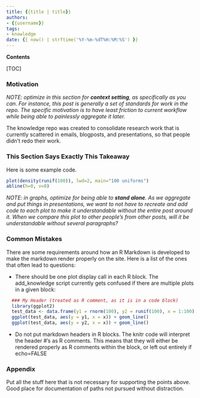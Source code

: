 ```yaml
---
title: {{title | title}}
authors:
- {{username}}
tags:
- knowledge
date: {{ now() | strftime('%Y-%m-%dT%H:%M:%S') }}
---
```


**Contents**

[TOC]

### Motivation

_NOTE: optimize in this section for **context setting**, as specifically as you can. For instance, this post is generally a set of standards for work in the repo. The specific motivation is to have least friction to current workflow while being able to painlessly aggregate it later._

The knowledge repo was created to consolidate research work that is currently scattered in emails, blogposts, and presentations, so that people didn't redo their work. 

### This Section Says Exactly This Takeaway

Here is some example code.

```r
plot(density(runif(100)), lwd=2, main="100 uniforms")
abline(h=0, v=0)
```


_NOTE: in graphs, optimize for being able to **stand alone**. As we aggregate and put things in presentations, we want to not have to recreate and add code to each plot to make it understandable without the entire post around it. When we compare this plot to other people's from other posts, will it be understandable without several paragraphs?_


### Common Mistakes

There are some requirements around how an R Markdown is developed to make the markdown render properly on the site. Here is a list of the ones that often lead to questions:

 - There should be one plot display call in each R block. The add_knowledge script currently gets confused if there are multiple plots in a given block:

```r
  ### My Header (treated as R comment, as it is in a code block)
  library(ggplot2)
  test_data <- data.frame(y1 = rnorm(100), y2 = runif(100), x = 1:100)
  ggplot(test_data, aes(y = y1, x = x)) + geom_line()
  ggplot(test_data, aes(y = y2, x = x)) + geom_line()
```

 - Do not put markdown headers in R blocks. The knitr code will interpret the header #'s as R comments. This means that they will either be rendered properly as R comments within the block, or left out entirely if echo=FALSE

### Appendix

Put all the stuff here that is not necessary for supporting the points above. Good place for documentation of paths not pursued without distraction.

